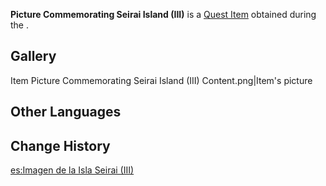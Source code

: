 {{Item Infobox
|id           = 100990
|image        = Item Nameless Sketch.png
|type         = Quest Items
|description  = A picture you got from Mr. Oda Tarou, it seems to show some place on Seirai Island...
|source1      = Given by [[Oda Tarou]] during {{Quest|Reminiscence of Seirai|showType=0}}
}}
'''Picture Commemorating Seirai Island (III)''' is a [[Quest Item]] obtained during the {{Quest|Reminiscence of Seirai}}.

==Gallery==
<gallery>
Item Picture Commemorating Seirai Island (III) Content.png|Item's picture
</gallery>

==Other Languages==
{{Other Languages
|default_hidden = 1
|en      = Picture Commemorating Seirai Island (III)
|zhs     = 「清籁岛」的记录画片・之三
|zhs_rm  = "Qīnglài-dǎo" de Jìlù Huàpiàn - Zhī Sān
|zht     = 「清籟島」的記錄畫片・之三
|zht_rm  = "Qīnglài-dǎo" de Jìlù Huàpiàn - Zhī Sān
|ja      = 「セイライ島」の記録写真・三
|ja_rm   = "Seirai-jima" no Kiroku Shashin - San
|ko      = 「세이라이섬」 기록 사진・세 번째
|es      = Imagen de la Isla Seirai (III)
|fr      = Dessin de l'Île de Serai (3)
|ru      = Изображение острова Сэйрай (III)
|th      = รูปภาพของเกาะ Seirai (III)
|th_rm   = 
|vi      = Bức Tranh Đảo Seirai III
|de      = Bild zum Gedenken an Seirai III
|id      = Gambar Peringatan Seirai Island (III)
|pt      = Imagem da Ilha Seirai (III)
|tr      = Seirai Adası Hatıra Fotoğrafı (III)
|it      = Foto ricordo dell'Isola di Seirai (III)
}}

==Change History==
{{Change History|2.1}}

[[es:Imagen de la Isla Seirai (III)]]